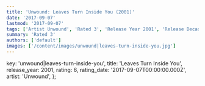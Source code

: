 ```yaml
---
title: 'Unwound: Leaves Turn Inside You (2001)'
date: '2017-09-07'
lastmod: '2017-09-07'
tags: ['Artist Unwound', 'Rated 3', 'Release Year 2001', 'Release Decade 2000']
summary: 'Rated 3'
authors: ['default']
images: ['/content/images/unwound|leaves-turn-inside-you.jpg']
---
```


  key: 'unwound|leaves-turn-inside-you',
  title: 'Leaves Turn Inside You',
  release_year: 2001,
  rating: 6,
  rating_date: '2017-09-07T00:00:00.000Z',
  artist: 'Unwound',
};

<MusicRating data={data} />
